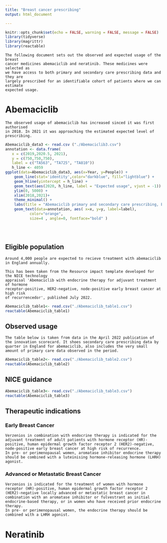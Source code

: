 ```yaml
---
title: "Breast cancer prescribing"
output: html_document

---
```


```r
knitr::opts_chunk$set(echo = FALSE, warning = FALSE, message = FALSE)
library(tidyverse)
library(magrittr)
library(reactable)

```






```
The following document sets out the observed and expected usage of the breast 
cancer medicines abemaciclib and neratinib. These medicines were selected as 
we have access to both primary and secondary care prescribing data and they are 
largely prescribed for an identifiable cohort of patients where we can estimate 
expected usage. 

```

# Abemaciclib


```
The observed usage of abemaciclib has increased sinced it was first authorised 
in 2018. In 2021 it was approaching the estimated expected level of prescribing. 

```


```r
Abemaciclib_data3 <- read.csv ("./Abemaciclib3.csv")
annotation <- data.frame(
   x = c(2019,2020.5, 2021),
   y = c(750,750,750),
   label = c("TA563", "TA725", "TA810"))
   h_line <- 4059
ggplot(data=Abemaciclib_data3, aes(x=Year, y=People)) +
    geom_line(stat='identity',color="darkblue", fill="lightblue") +
    geom_hline(yintercept = h_line) +
    geom_text(aes(2020, h_line, label = "Expected usage", vjust = -1)) +
    ylim(0, 5000) +
    xlim(2018,2021)+
    theme_minimal() +
    labs(title = "Abemaciclib primary and secondary care prescribing, England, 2018-2021") +
    geom_text(data=annotation, aes( x=x, y=y, label=label),                 , 
           color="orange", 
           size=4 , angle=0, fontface="bold" )





```

## Eligible population 

```
Around 4,000 people are expected to recieve treatment with abemaciclib in England annually.

This has been taken from the Resource impact template developed for the NICE technology 
appraisal 'Abemaciclib with endocrine therapy for adjuvant treatment of hormone 
receptor-positive, HER2-negative, node-positive early breast cancer at high risk 
of recurrencedor', published July 2022. 
```
```r
Abemaciclib_table1<- read.csv("./Abemaciclib_table1.csv")
reactable(Abemaciclib_table1)
```

## Observed usage
```
The table below is taken from data in the April 2022 publication of the innovation scorecard. It shoes secondary care prescribing data by quarter in England for abemaciclib, also includes the very small amount of primary care data observed in the period. 
```

```r
Abemaciclib_table2<- read.csv("./Abemaciclib_table2.csv")
reactable(Abemaciclib_table2)
```
## NICE guidance

```r
Abemaciclib_table3<- read.csv("./Abemaciclib_table3.csv")
reactable(Abemaciclib_table3)
```
## Therapeutic indications 

### Early Breast Cancer

```
Verzenios in combination with endocrine therapy is indicated for the adjuvant treatment of adult patients with hormone receptor (HR)-positive, human epidermal growth factor receptor 2 (HER2)-negative, node-positive early breast cancer at high risk of recurrence.
In pre- or perimenopausal women, aromatase inhibitor endocrine therapy should be combined with a luteinising hormone-releasing hormone (LHRH) agonist.
```

### Advanced or Metastatic Breast Cancer
```
Verzenios is indicated for the treatment of women with hormone receptor (HR)-positive, human epidermal growth factor receptor 2 (HER2)-negative locally advanced or metastatic breast cancer in combination with an aromatase inhibitor or fulvestrant as initial endocrine-based therapy, or in women who have received prior endocrine therapy.
In pre- or perimenopausal women, the endocrine therapy should be combined with a LHRH agonist.

```

# Neratinib




